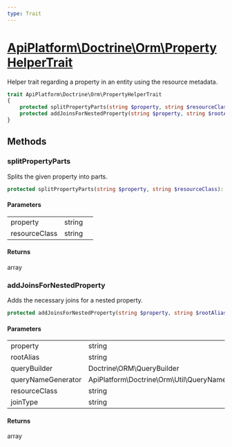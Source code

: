 ```yaml
---
type: Trait
---
```


# [ApiPlatform\Doctrine\Orm\PropertyHelperTrait](/docs/reference/Doctrine/Orm/PropertyHelperTrait)

Helper trait regarding a property in an entity using the resource metadata.


```php
trait ApiPlatform\Doctrine\Orm\PropertyHelperTrait
{
    protected splitPropertyParts(string $property, string $resourceClass): array
    protected addJoinsForNestedProperty(string $property, string $rootAlias, Doctrine\ORM\QueryBuilder $queryBuilder, ApiPlatform\Doctrine\Orm\Util\QueryNameGeneratorInterface $queryNameGenerator, string $resourceClass, string $joinType): array
}
```
## Methods

### splitPropertyParts

Splits the given property into parts.

```php
protected splitPropertyParts(string $property, string $resourceClass): array
```

#### Parameters

<table><tbody>
<tr><td>property</td><td>string</td><td></td></tr><tr><td>resourceClass</td><td>string</td><td></td></tr>
</tbody>
</table>

#### Returns

array

### addJoinsForNestedProperty

Adds the necessary joins for a nested property.

```php
protected addJoinsForNestedProperty(string $property, string $rootAlias, Doctrine\ORM\QueryBuilder $queryBuilder, ApiPlatform\Doctrine\Orm\Util\QueryNameGeneratorInterface $queryNameGenerator, string $resourceClass, string $joinType): array
```

#### Parameters

<table><tbody>
<tr><td>property</td><td>string</td><td></td></tr><tr><td>rootAlias</td><td>string</td><td></td></tr><tr><td>queryBuilder</td><td>Doctrine\ORM\QueryBuilder</td><td></td></tr><tr><td>queryNameGenerator</td><td>ApiPlatform\Doctrine\Orm\Util\QueryNameGeneratorInterface</td><td></td></tr><tr><td>resourceClass</td><td>string</td><td></td></tr><tr><td>joinType</td><td>string</td><td></td></tr>
</tbody>
</table>

#### Returns

array

